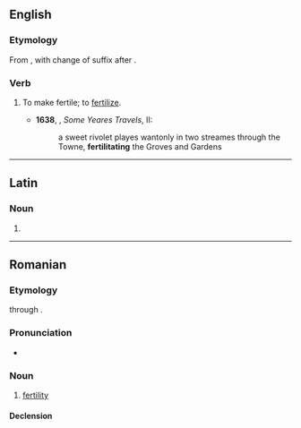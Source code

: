 ==English==

===Etymology===
From {{m|en|fertility}}, with change of suffix after {{m|en|debilitate}}.

===Verb===
{{en-verb|fertilitat}}

# {{lb|en|rare|obsolete}} To make fertile; to [[fertilize]].
#* '''1638''', {{w|Sir Thomas Herbert, 1st Baronet|Thomas Herbert}}, ''Some Yeares Travels'', II:
#*: a sweet rivolet playes wantonly in two streames through the Towne, '''fertilitating''' the Groves and Gardens

----

==Latin==

===Noun===
{{la-noun-form|fertilitāte}}

# {{inflection of|fertilitas||abl|s|lang=la}}

----

==Romanian==

===Etymology===
{{bor|ro|la|fertilitas}} through {{etyl|fr|ro}} {{m|fr|fertilité}}.

===Pronunciation===
* {{IPA|[fer.ti.liˈta.te]|lang=ro}}

===Noun===
{{ro-noun|f|-}}

# [[fertility]]

====Declension====
{{ro-noun-f-tate|fertili|n=sg}}